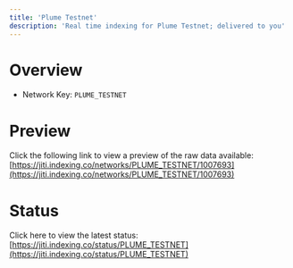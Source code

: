 ```yaml
---
title: 'Plume Testnet'
description: 'Real time indexing for Plume Testnet; delivered to you'
---
```


# Overview
- Network Key: `PLUME_TESTNET`

# Preview
Click the following link to view a preview of the raw data available: [https://jiti.indexing.co/networks/PLUME_TESTNET/1007693](https://jiti.indexing.co/networks/PLUME_TESTNET/1007693)

# Status
Click here to view the latest status: [https://jiti.indexing.co/status/PLUME_TESTNET](https://jiti.indexing.co/status/PLUME_TESTNET)
